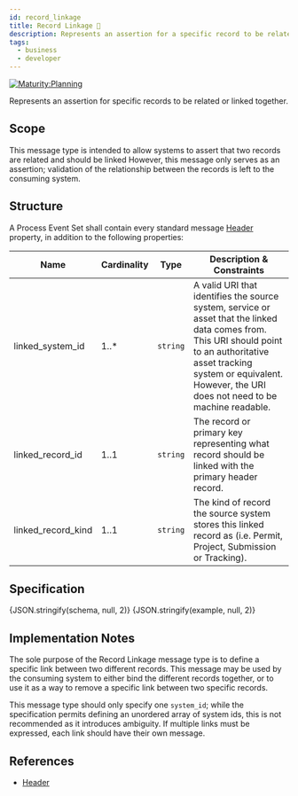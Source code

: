 ```yaml
---
id: record_linkage
title: Record Linkage 🚧
description: Represents an assertion for a specific record to be related or linked together
tags:
  - business
  - developer
---
```




[![Maturity:Planning](https://img.shields.io/badge/Maturity-Planning-orange)](../overview#maturity)

Represents an assertion for specific records to be related or linked together.

## Scope

This message type is intended to allow systems to assert that two records are related and should be linked
However, this message only serves as an assertion; validation of the relationship between the records is left to the
consuming system.

## Structure

A Process Event Set shall contain every standard message [Header](../data/header#structure) property, in addition to
the following properties:

| Name | Cardinality | Type | Description & Constraints |
| --- | --- | --- | --- |
| linked_system_id | 1..* | `string` | A valid URI that identifies the source system, service or asset that the linked data comes from. This URI should point to an authoritative asset tracking system or equivalent. However, the URI does not need to be machine readable. |
| linked_record_id | 1..1 | `string` | The record or primary key representing what record should be linked with the primary header record. |
| linked_record_kind | 1..1 | `string` | The kind of record the source system stores this linked record as (i.e. Permit, Project, Submission or Tracking). |

## Specification

<Tabs queryString="tab">
  <TabItem value="schema" label="Schema" default>
    <JSONSchemaViewer
      resolverOptions={generateResolverOptions({ "remote": true })}
      schema={schema}
      viewerOptions={{ showExamples: true }}
    />
  </TabItem>
  <TabItem value="source" label="Source">
    <CodeBlock language="json" showLineNumbers>
      {JSON.stringify(schema, null, 2)}
    </CodeBlock>
  </TabItem>
  <TabItem value="example" label="Example">
    <CodeBlock language="json" showLineNumbers>
      {JSON.stringify(example, null, 2)}
    </CodeBlock>
  </TabItem>
</Tabs>

## Implementation Notes

The sole purpose of the Record Linkage message type is to define a specific link between two different records. This message may be used by the consuming system to either bind the different records together, or to use it as a way to remove a specific link between two specific records.

This message type should only specify one `system_id`; while the specification permits defining an unordered array of system ids, this is not recommended as it introduces ambiguity. If multiple links must be expressed, each link should have their own message.

## References

- [Header](../data/header)
